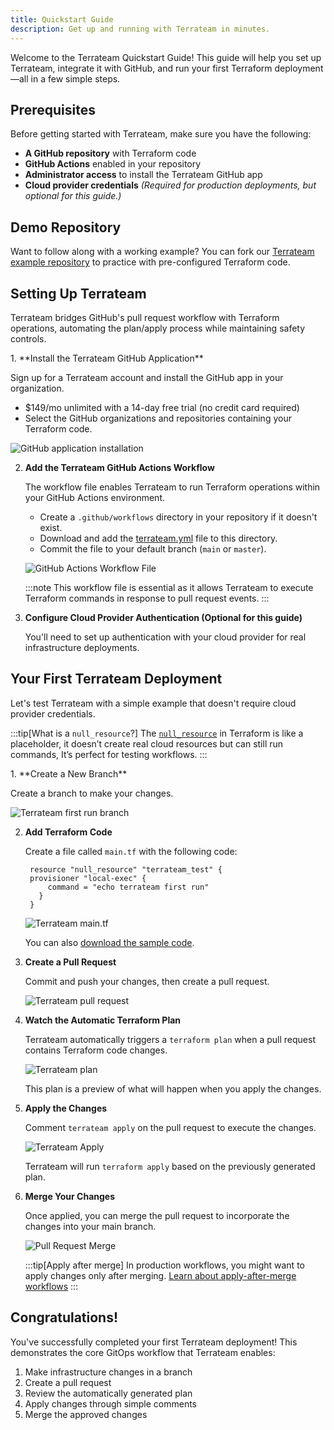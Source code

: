 ```yaml
---
title: Quickstart Guide
description: Get up and running with Terrateam in minutes.
---
```


Welcome to the Terrateam Quickstart Guide! This guide will help you set up Terrateam, integrate it with GitHub, and run your first Terraform deployment—all in a few simple steps. 

## Prerequisites

Before getting started with Terrateam, make sure you have the following:

- **A GitHub repository** with Terraform code
- **GitHub Actions** enabled in your repository
- **Administrator access** to install the Terrateam GitHub app
- **Cloud provider credentials** *(Required for production deployments, but optional for this guide.)*

## Demo Repository

Want to follow along with a working example? You can fork our [Terrateam example repository](https://github.com/terrateamio/terrateam-example) to practice with pre-configured Terraform code.

<LinkCard
  title="Terrateam Example Repository"
  href="https://github.com/terrateamio/terrateam-example"
  icon="github"
/>

## Setting Up Terrateam

Terrateam bridges GitHub's pull request workflow with Terraform operations, automating the plan/apply process while maintaining safety controls.

<Steps>
1. **Install the Terrateam GitHub Application**

   Sign up for a Terrateam account and install the GitHub app in your organization.
   
   - $149/mo unlimited with a 14-day free trial (no credit card required)
   - Select the GitHub organizations and repositories containing your Terraform code.
   
   <LinkCard
     title="Sign up for Terrateam"
     href="https://terrateam.io/signup"
   />
   
   ![GitHub application installation](../../assets/install-terrateam-github.png)

2. **Add the Terrateam GitHub Actions Workflow**

   The workflow file enables Terrateam to run Terraform operations within your GitHub Actions environment.
   
   - Create a `.github/workflows` directory in your repository if it doesn't exist.
   - Download and add the [terrateam.yml](https://raw.githubusercontent.com/terrateamio/terrateam-example/main/.github/actions/workflows/default/terrateam.yml) file to this directory.
   - Commit the file to your default branch (`main` or `master`).
   
   ![GitHub Actions Workflow File](../../assets/github-actions-workflow-file-location.png)
   
   :::note
   This workflow file is essential as it allows Terrateam to execute Terraform commands in response to pull request events.
   :::

3. **Configure Cloud Provider Authentication (Optional for this guide)**

   You'll need to set up authentication with your cloud provider for real infrastructure deployments.
   
   <LinkCard
     title="Cloud Provider Setup"
     href="/cloud-providers"
     description="Configure AWS, GCP, Azure or other providers"
   />
</Steps>

## Your First Terrateam Deployment

Let's test Terrateam with a simple example that doesn't require cloud provider credentials.

:::tip[What is a `null_resource`?]
The [`null_resource`](https://registry.terraform.io/providers/hashicorp/null/latest/docs/resources/resource) in Terraform is like a placeholder, it doesn’t create real cloud resources but can still run commands, It’s perfect for testing workflows.
:::

<Steps>
1. **Create a New Branch**

   Create a branch to make your changes.
   
   ![Terrateam first run branch](../../assets/terrateam-first-run-branch.png)

2. **Add Terraform Code**

   Create a file called `main.tf` with the following code:
   
   ```hcl
    resource "null_resource" "terrateam_test" {
    provisioner "local-exec" {
        command = "echo terrateam first run"
      }
    }
   ```
   
   ![Terrateam main.tf](../../assets/nibbler-main-tf.png)
   
   You can also [download the sample code](https://raw.githubusercontent.com/terrateamio/terrateam-example/main/main.tf).

3. **Create a Pull Request**

   Commit and push your changes, then create a pull request.
   
   ![Terrateam pull request](../../assets/nibbler-pull-request.png)

4. **Watch the Automatic Terraform Plan**

   Terrateam automatically triggers a `terraform plan` when a pull request contains Terraform code changes.
   
   ![Terrateam plan](../../assets/nibbler-terrateam-plan.png)
   
   This plan is a preview of what will happen when you apply the changes.

5. **Apply the Changes**

   Comment `terrateam apply` on the pull request to execute the changes.
   
   ![Terrateam Apply](../../assets/nibbler-terrateam-apply.png)
   
   Terrateam will run `terraform apply` based on the previously generated plan.

6. **Merge Your Changes**

   Once applied, you can merge the pull request to incorporate the changes into your main branch.
   
   ![Pull Request Merge](../../assets/nibbler-merge.png)
   
   :::tip[Apply after merge]
   In production workflows, you might want to apply changes only after merging.
   [Learn about apply-after-merge workflows](/advanced-workflows/apply-after-merge)
   :::
</Steps>

## Congratulations!

You've successfully completed your first Terrateam deployment! This demonstrates the core GitOps workflow that Terrateam enables:

1. Make infrastructure changes in a branch
2. Create a pull request
3. Review the automatically generated plan
4. Apply changes through simple comments
5. Merge the approved changes
